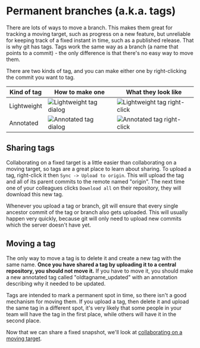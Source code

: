 
# Permanent branches (a.k.a. tags)

There are lots of ways to move a branch. This makes them great for tracking a moving target, such as progress on a new feature, but unreliable for keeping track of a fixed instant in time, such as a published release. That is why git has tags. Tags work the same way as a branch (a name that points to a commit) - the only difference is that there's no easy way to move them.

There are two kinds of tag, and you can make either one by right-clicking the commit you want to tag.

| Kind of tag | How to make one                                                                                              | What they look like                                                                                            |
| ----------- | ------------------------------------------------------------------------------------------------------------ | -------------------------------------------------------------------------------------------------------------- |
| Lightweight | <Image src="/share/tags/tag-dialog-lightweight.png" alt="Lightweight tag dialog" width={564} height={230} /> | <Image src="/share/tags/tag-view-lightweight.png" alt="Lightweight tag right-click" width={365} height={91} /> |
| Annotated   | <Image src="/share/tags/tag-dialog-annotated.png" alt="Annotated tag dialog" width={564} height={230} />     | <Image src="/share/tags/tag-view-annotated.png" alt="Annotated tag right-click" width={365} height={91} />     |

## Sharing tags

Collaborating on a fixed target is a little easier than collaborating on a moving target, so tags are a great place to learn about sharing. To upload a tag, right-click it then `Sync -> Upload to origin`. This will upload the tag and all of its parent commits to the remote named "origin". The next time one of your colleagues clicks `Download all` on their repository, they will download this new tag.

Whenever you upload a tag or branch, git will ensure that every single ancestor commit of the tag or branch also gets uploaded. This will usually happen very quickly, because git will only need to upload new commits which the server doesn't have yet.

## Moving a tag

The only way to move a tag is to delete it and create a new tag with the same name. **Once you have shared a tag by uploading it to a central repository, you should not move it.** If you have to move it, you should make a new annotated tag called "oldtagname_updated" with an annotation describing why it needed to be updated.

Tags are intended to mark a permanent spot in time, so there isn't a good mechanism for moving them. If you upload a tag, then delete it and upload the same tag in a different spot, it's very likely that some people in your team will have the tag in the first place, while others will have it in the second place.

Now that we can share a fixed snapshot, we'll look at [collaborating on a moving target](/branches).
